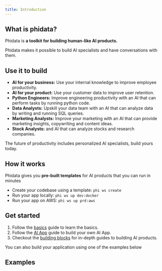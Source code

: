 ```yaml
---
title: Introduction
---
```


## What is phidata?

Phidata is **a toolkit for building human-like AI products.**

Phidata makes it possible to build AI specialists and have conversations with them.

## Use it to build

- **AI for your business:** Use your internal knowledge to improve employee productivity.
- **AI for your product:** Use your customer data to improve user retention.
- **Python Engineers:** Improve engineering productivity with an AI that can perform tasks by running python code.
- **Data Analysts:** Upskill your data team with an AI that can analyze data by writing and running SQL queries.
- **Marketing Analysts:** Improve your marketing with an AI that can provide marketing insights, copywriting and content ideas.
- **Stock Analysts:** and AI that can analyze stocks and research companies.

<Tip>

The future of productivity includes personalized AI specialists, build yours today.

</Tip>

## How it works

Phidata gives you **pre-built templates** for AI products that you can run in minutes

- Create your codebase using a template: `phi ws create`
- Run your app locally: `phi ws up dev:docker`
- Run your app on AWS: `phi ws up prd:aws`

## Get started

1. Follow the [basics](/basics) guide to learn the basics.
2. Follow the [AI App](/ai-app/run-local) guide to build your own AI App.
3. Checkout the [building blocks](/blocks/overview) for in-depth guides to building AI products.

You can also build your application using one of the examples below

## Examples

<Snippet file="examples.mdx" />
